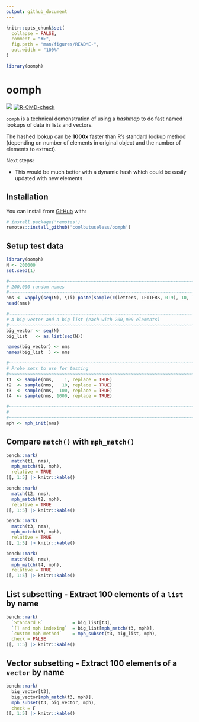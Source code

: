 ```yaml
---
output: github_document
---
```


<!-- README.md is generated from README.Rmd. Please edit that file -->

```r
knitr::opts_chunk$set(
  collapse = FALSE,
  comment = "#>",
  fig.path = "man/figures/README-",
  out.width = "100%"
)

library(oomph)
```

# oomph

<!-- badges: start -->
![](https://img.shields.io/badge/cool-useless-green.svg)
[![R-CMD-check](https://github.com/coolbutuseless/oomph/actions/workflows/R-CMD-check.yaml/badge.svg)](https://github.com/coolbutuseless/oomph/actions/workflows/R-CMD-check.yaml)
<!-- badges: end -->

`oomph` is a technical demonstration of using a *hashmap* to do
fast named lookups of data in lists and vectors.

The hashed lookup can be **1000x** faster than R's standard lookup method (depending on 
number of elements in original object and the number of elements to extract).

Next steps:

* This would be much better with a dynamic hash which could be easily updated
  with new elements


## Installation

You can install from [GitHub](https://github.com/coolbutuseless/oomph) with:

``` r
# install.package('remotes')
remotes::install_github('coolbutuseless/oomph')
```

## Setup test data


```r
library(oomph)
N <- 200000
set.seed(1)

#~~~~~~~~~~~~~~~~~~~~~~~~~~~~~~~~~~~~~~~~~~~~~~~~~~~~~~~~~~~~~~~~~~~~~~~~~~~~
# 200,000 random names
#~~~~~~~~~~~~~~~~~~~~~~~~~~~~~~~~~~~~~~~~~~~~~~~~~~~~~~~~~~~~~~~~~~~~~~~~~~~~
nms <- vapply(seq(N), \(i) paste(sample(c(letters, LETTERS, 0:9), 10, T), collapse = ""), character(1))
head(nms)

#~~~~~~~~~~~~~~~~~~~~~~~~~~~~~~~~~~~~~~~~~~~~~~~~~~~~~~~~~~~~~~~~~~~~~~~~~~~~
# A big vector and a big list (each with 200,000 elements)
#~~~~~~~~~~~~~~~~~~~~~~~~~~~~~~~~~~~~~~~~~~~~~~~~~~~~~~~~~~~~~~~~~~~~~~~~~~~~
big_vector <- seq(N)
big_list   <- as.list(seq(N))

names(big_vector) <- nms
names(big_list  ) <- nms

#~~~~~~~~~~~~~~~~~~~~~~~~~~~~~~~~~~~~~~~~~~~~~~~~~~~~~~~~~~~~~~~~~~~~~~~~~~~~
# Probe sets to use for testing
#~~~~~~~~~~~~~~~~~~~~~~~~~~~~~~~~~~~~~~~~~~~~~~~~~~~~~~~~~~~~~~~~~~~~~~~~~~~~
t1  <- sample(nms,    1, replace = TRUE)
t2  <- sample(nms,   10, replace = TRUE)
t3  <- sample(nms,  100, replace = TRUE)
t4  <- sample(nms, 1000, replace = TRUE)

#~~~~~~~~~~~~~~~~~~~~~~~~~~~~~~~~~~~~~~~~~~~~~~~~~~~~~~~~~~~~~~~~~~~~~~~~~~~~
# 
#~~~~~~~~~~~~~~~~~~~~~~~~~~~~~~~~~~~~~~~~~~~~~~~~~~~~~~~~~~~~~~~~~~~~~~~~~~~~
mph <- mph_init(nms)
```


## Compare `match()` with `mph_match()`


```r
bench::mark(
  match(t1, nms),
  mph_match(t1, mph),
  relative = TRUE
)[, 1:5] |> knitr::kable()

bench::mark(
  match(t2, nms),
  mph_match(t2, mph),
  relative = TRUE
)[, 1:5] |> knitr::kable()

bench::mark(
  match(t3, nms),
  mph_match(t3, mph),
  relative = TRUE
)[, 1:5] |> knitr::kable()

bench::mark(
  match(t4, nms),
  mph_match(t4, mph),
  relative = TRUE
)[, 1:5] |> knitr::kable()
```



## List subsetting - Extract 100 elements of a `list` by name

```r
bench::mark(
  `Standard R`           = big_list[t3],
  `[] and mph indexing`  = big_list[mph_match(t3, mph)],
  `custom mph method`    = mph_subset(t3, big_list, mph),
  check = FALSE
)[, 1:5] |> knitr::kable()
```



## Vector subsetting - Extract 100 elements of a `vector` by name

```r
bench::mark(
  big_vector[t3],
  big_vector[mph_match(t3, mph)],
  mph_subset(t3, big_vector, mph),
  check = F
)[, 1:5] |> knitr::kable()
```


